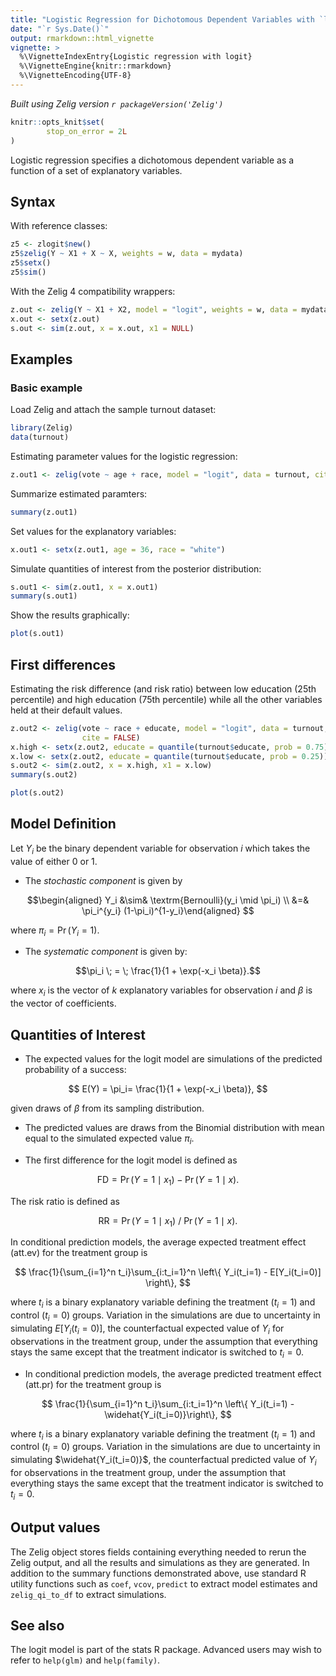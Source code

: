 ```yaml
---
title: "Logistic Regression for Dichotomous Dependent Variables with `logit`"
date: "`r Sys.Date()`"
output: rmarkdown::html_vignette
vignette: >
  %\VignetteIndexEntry{Logistic regression with logit}
  %\VignetteEngine{knitr::rmarkdown}
  %\VignetteEncoding{UTF-8}
---
```


*Built using Zelig version `r packageVersion('Zelig')`*

```r
knitr::opts_knit$set(
        stop_on_error = 2L
)
```

Logistic regression specifies a dichotomous dependent variable as a function of a set of explanatory variables.

## Syntax

With reference classes:

```r
z5 <- zlogit$new()
z5$zelig(Y ~ X1 + X ~ X, weights = w, data = mydata)
z5$setx()
z5$sim()
```

With the Zelig 4 compatibility wrappers:

```r
z.out <- zelig(Y ~ X1 + X2, model = "logit", weights = w, data = mydata)
x.out <- setx(z.out)
s.out <- sim(z.out, x = x.out, x1 = NULL)
```

## Examples

### Basic example

Load Zelig and attach the sample turnout dataset:

```r
library(Zelig)
data(turnout)
```

Estimating parameter values for the logistic regression:

```r
z.out1 <- zelig(vote ~ age + race, model = "logit", data = turnout, cite = FALSE)
```

Summarize estimated paramters:

```r
summary(z.out1)
```

Set values for the explanatory variables:

```r
x.out1 <- setx(z.out1, age = 36, race = "white")
```

Simulate quantities of interest from the posterior distribution:

```r
s.out1 <- sim(z.out1, x = x.out1)
summary(s.out1)
```

Show the results graphically:

```r
plot(s.out1)
```

## First differences

Estimating the risk difference (and risk ratio) between low education (25th percentile) and high education 
(75th percentile) while all the other variables held at their default values.

```r
z.out2 <- zelig(vote ~ race + educate, model = "logit", data = turnout, 
                cite = FALSE)
x.high <- setx(z.out2, educate = quantile(turnout$educate, prob = 0.75))
x.low <- setx(z.out2, educate = quantile(turnout$educate, prob = 0.25))
s.out2 <- sim(z.out2, x = x.high, x1 = x.low)
summary(s.out2)
```

```r
plot(s.out2)
```

## Model Definition

Let $Y_i$ be the binary dependent variable for observation $i$ which takes the 
value of either 0 or 1.

- The *stochastic component* is given by

$$\begin{aligned}
Y_i &\sim& \textrm{Bernoulli}(y_i \mid \pi_i) \\
    &=& \pi_i^{y_i} (1-\pi_i)^{1-y_i}\end{aligned}
$$

where $\pi_i=\Pr(Y_i=1)$.

- The *systematic component* is given by:

$$\pi_i \; = \; \frac{1}{1 + \exp(-x_i \beta)}.$$

where $x_i$ is the vector of $k$ explanatory variables for observation $i$ 
and $\beta$ is the vector of coefficients.

## Quantities of Interest

- The expected values for the logit model are simulations of the predicted probability of a success:

$$
E(Y) =
  \pi_i= \frac{1}{1 + \exp(-x_i \beta)},
$$

given draws of $\beta$ from its sampling distribution.

- The predicted values are draws from the Binomial distribution with mean equal to the simulated expected value $\pi_i$.

- The first difference for the logit model is defined as

$$\textrm{FD} = \Pr(Y = 1 \mid x_1) - \Pr(Y = 1 \mid x).$$

The risk ratio is defined as

$$\textrm{RR} = \Pr(Y = 1 \mid x_1) \ / \ \Pr(Y = 1 \mid x).$$

In conditional prediction models, the average expected treatment effect (att.ev) for the treatment group is

$$
\frac{1}{\sum_{i=1}^n t_i}\sum_{i:t_i=1}^n \left\{ Y_i(t_i=1) -
      E[Y_i(t_i=0)] \right\},
$$

where $t_i$ is a binary explanatory variable defining the treatment ($t_i=1$) and control ($t_i=0$) groups. 
Variation in the simulations are due to uncertainty in simulating $E[Y_i(t_i=0)]$, the counterfactual 
expected value of $Y_i$ for observations in the treatment group, under the assumption that everything 
stays the same except that the treatment indicator is switched to $t_i=0$.

- In conditional prediction models, the average predicted treatment effect (att.pr) for the treatment group is

$$
\frac{1}{\sum_{i=1}^n t_i}\sum_{i:t_i=1}^n \left\{ Y_i(t_i=1) -
      \widehat{Y_i(t_i=0)}\right\},
$$

where $t_i$ is a binary explanatory variable defining the treatment ($t_i=1$) and control ($t_i=0$) groups. Variation in the simulations are due to uncertainty in simulating $\widehat{Y_i(t_i=0)}$, the counterfactual predicted value of $Y_i$ for observations in the treatment group, under the assumption that everything stays the same except that the treatment indicator is switched to $t_i=0$.

## Output values

The Zelig object stores fields containing everything needed to rerun the Zelig output, and all the results and simulations as they are generated. In addition to the summary functions demonstrated above, use standard R utility functions such as `coef`, `vcov`, `predict` to extract model estimates and `zelig_qi_to_df` to extract simulations.

## See also

The logit model is part of the stats R package. Advanced users may wish to refer to `help(glm)` and `help(family)`.

